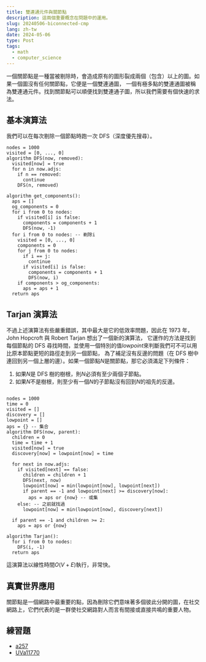 ```yaml
---
title: 雙連通元件與關節點
description: 這兩個重要概念在問題中的運用。
slug: 20240506-biconnected-cmp
lang: zh-tw
date: 2024-05-06
type: Post
tags:
  - math
  - computer_science
---
```


一個關節點是一種當被剔除時，會造成原有的圖形裂成兩個（包含）以上的圖。如果一個圖沒有任何關節點，它便是一個雙連通圖，
一個有極多點的雙連通圖被稱為雙連通元件。找到關節點可以順便找到雙連通子圖，所以我們需要有個快速的求法。

## 基本演算法

我們可以在每次剔除一個節點時跑一次 DFS（深度優先搜尋）。

```
nodes = 1000
visited = [0, ..., 0]
algorithm DFS(now, removed):
  visited[now] = true
  for n in now.adjs:
    if n == removed:
      continue
    DFS(n, removed)

algorithm get_components():
  aps = []
  og_components = 0
  for i from 0 to nodes:
    if visited[i] is false:
      components = components + 1
      DFS(now, -1)
  for i from 0 to nodes: -- 剃除i
    visited = [0, ..., 0]
    components = 0
    for j from 0 to nodes:
      if i == j:
        continue
      if visited[i] is false:
        components = components + 1
        DFS(now, i)
    if components > og_components:
      aps = aps + 1
  return aps
```

## Tarjan 演算法

不過上述演算法有些嚴重錯誤，其中最大是它的低效率問題，因此在 1973 年，John Hopcroft 與 Robert Tarjan 想出了一個新的演算法，
它運作的方法是找到每個節點的 DFS 尋找時間，並使用一個特別的值*lowpoint*來判斷我們可不可以用比原本節點更短的路徑走到另一個節點，
為了補足沒有反邊的問題（在 DFS 樹中連回到另一個上層的邊）。如果一個節點$N$是關節點，那它必須滿足下列條件：

1. 如果$N$是 DFS 樹的樹根，則$N$必須有至少兩個子節點。
2. 如果$N$不是樹根，則至少有一個$N$的子節點沒有回到$N$的祖先的反邊。

```

nodes = 1000
time = 0
visited = []
discovery = []
lowpoint = []
aps = {} -- 集合
algorithm DFS(now, parent):
  children = 0
  time = time + 1
  visited[now] = true
  discovery[now] = lowpoint[now] = time

  for next in now.adjs:
    if visited[next] == false:
      children = children + 1
      DFS(next, now)
      lowpoint[now] = min(lowpoint[now], lowpoint[next])
      if parent == -1 and lowpoint[next] >= discovery[now]:
        aps = aps or {now} -- 或集
    else: -- 之前就找過
      lowpoint[now] = min(lowpoint[now], discovery[next])

  if parent == -1 and children >= 2:
    aps = aps or {now}

algorithm Tarjan():
  for i from 0 to nodes:
    DFS(i, -1)
  return aps

```

這演算法以線性時間$O(V + E)$執行，非常快。

## 真實世界應用

關節點是一個網路中最重要的點，因為刪除它們意味著多個彼此分開的圖，在社交網路上，它們代表的是一群使社交網路對人而言有間接或直接共鳴的重要人物。

## 練習題

- [a257](https://zerojudge.tw/ShowProblem?problemid=a257)
- [UVa11770](https://onlinejudge.org/index.php?option=onlinejudge&Itemid=8&page=show_problem&problem=2870)
